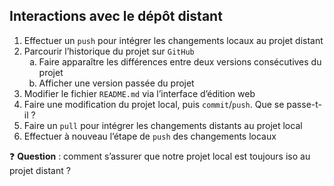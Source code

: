 :::{.callout-tip collapse="true" icon=false}

## Interactions avec le dépôt distant

::: {.incremental}
1. Effectuer un `push` pour intégrer les changements locaux au projet distant
2. Parcourir l'historique du projet sur `GitHub`
    a. Faire apparaître les différences entre deux versions consécutives du projet
    b. Afficher une version passée du projet
3. Modifier le fichier `README.md` via l'interface d'édition web
4. Faire une modification du projet local, puis `commit`/`push`. Que se passe-t-il ?
5. Faire un `pull` pour intégrer les changements distants au projet local
6. Effectuer à nouveau l'étape de `push` des changements locaux
:::

:::

❓ __Question__ : comment s'assurer que notre projet local est toujours iso au projet distant ?

